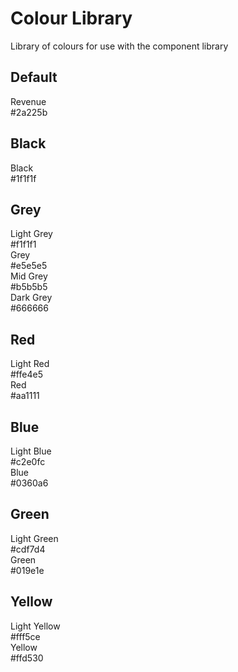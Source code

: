 
<Meta title="Resources/Colour library" />

# Colour Library

Library of colours for use with the component library

## Default

<div class="circle-row">
  <div class="circle-wrapper">
    <div class="circle revenue"></div>
    <div class="colour-name">Revenue</div>
    <div class="colour-hex">#2a225b</div>
  </div>
</div>

## Black

<div class="circle-row">
  <div class="circle-wrapper">
    <div class="circle black"></div>
    <div class="colour-name">Black</div>
    <div class="colour-hex">#1f1f1f</div>
  </div>
</div>

## Grey

<div class="circle-row">
<div class="circle-wrapper">
  <div class="circle light-grey"></div>
  <div class="colour-name">Light Grey</div>
  <div class="colour-hex">#f1f1f1</div>
</div>

<div class="circle-wrapper">
  <div class="circle grey"></div>
  <div class="colour-name">Grey</div>
  <div class="colour-hex">#e5e5e5</div>
</div>

<div class="circle-wrapper">
  <div class="circle mid-grey"></div>
  <div class="colour-name">Mid Grey</div>
  <div class="colour-hex">#b5b5b5</div>
</div>

<div class="circle-wrapper">
  <div class="circle dark-grey"></div>
  <div class="colour-name">Dark Grey</div>
  <div class="colour-hex">#666666</div>
</div>
</div>

## Red

<div class="circle-row">
<div class="circle-wrapper">
  <div class="circle light-red"></div>
  <div class="colour-name">Light Red</div>
  <div class="colour-hex">#ffe4e5</div>
</div>

<div class="circle-wrapper">
  <div class="circle red"></div>
  <div class="colour-name">Red</div>
  <div class="colour-hex">#aa1111</div>
</div>
</div>

## Blue

<div class="circle-row">
<div class="circle-wrapper">
  <div class="circle light-blue"></div>
  <div class="colour-name">Light Blue</div>
  <div class="colour-hex">#c2e0fc</div>
</div>

<div class="circle-wrapper">
  <div class="circle blue"></div>
  <div class="colour-name">Blue</div>
  <div class="colour-hex">#0360a6</div>
</div>
</div>

## Green

<div class="circle-row">
<div class="circle-wrapper">
  <div class="circle light-green"></div>
  <div class="colour-name">Light Green</div>
  <div class="colour-hex">#cdf7d4</div>
</div>

<div class="circle-wrapper">
  <div class="circle green"></div>
  <div class="colour-name">Green</div>
  <div class="colour-hex">#019e1e</div>
</div>
</div>

## Yellow

<div class="circle-row">
<div class="circle-wrapper">
  <div class="circle light-yellow"></div>
  <div class="colour-name">Light Yellow</div>
  <div class="colour-hex">#fff5ce</div>
</div>

<div class="circle-wrapper">
  <div class="circle yellow"></div>
  <div class="colour-name">Yellow</div>
  <div class="colour-hex">#ffd530</div>
</div>
</div>

<style>
  {`
.circle {
  width: 100px;
  height: 100px;
  border-radius: 50%;
  outline: solid black 2px;
}

.circle-wrapper {
  padding: 16px 32px 16px 0px;
}

.circle-row {
  display: flex;
}

.colour-name {
  text-align: center;
  padding-top: 8px;
}

.colour-hex {
  text-align: center;
  font-weight: bold;
}

.revenue {
  background-color: #2a225b;
}

.black {
  background-color: #1f1f1f;
}

.light-grey {
  background-color: #f1f1f1;
}

.grey {
  background-color: #e5e5e5;
}

.mid-grey {
  background-color: #b5b5b5;
}

.dark-grey {
  background-color: #666666;
}

.light-red {
  background-color: #ffe4e5;
}

.red {
  background-color: #aa1111;
}

.light-blue {
  background-color: #c2e0fc;
}

.blue {
  background-color: #0360a6;
}

.light-green {
  background-color: #cdf7d4;
}

.green {
  background-color: #019e1e;
}

.light-yellow {
  background-color: #fff5ce;
}

.yellow {
  background-color: #ffd530;
}
`}
</style>
